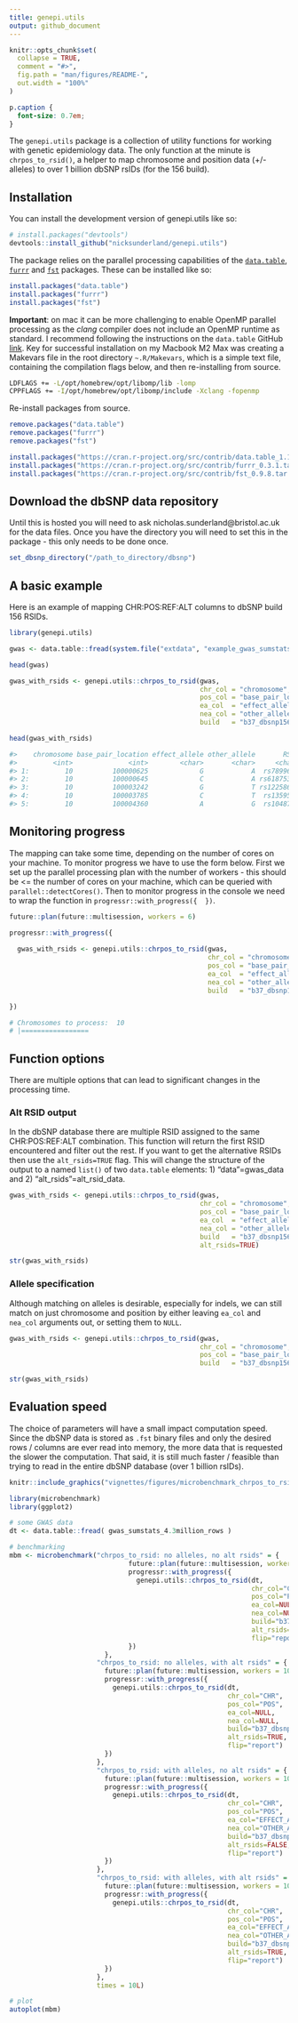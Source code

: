 ```yaml
---
title: genepi.utils
output: github_document
---
```


<!-- README.md is generated from README.Rmd. Please edit that file -->

```r
knitr::opts_chunk$set(
  collapse = TRUE,
  comment = "#>",
  fig.path = "man/figures/README-",
  out.width = "100%"
)
```

```css
p.caption {
  font-size: 0.7em;
}
```

<!-- badges: start -->
<!-- badges: end -->

The `genepi.utils` package is a collection of utility functions for working with genetic epidemiology data. The only function at the minute is `chrpos_to_rsid()`, a helper to map chromosome and position data (+/- alleles) to over 1 billion dbSNP rsIDs (for the 156 build). 

## Installation

You can install the development version of genepi.utils like so:

```r
# install.packages("devtools")
devtools::install_github("nicksunderland/genepi.utils")
```

The package relies on the parallel processing capabilities of the [`data.table`](https://rdatatable.gitlab.io/data.table/), [`furrr`](https://furrr.futureverse.org) and [`fst`](https://www.fstpackage.org) packages. These can be installed like so: 

```r
install.packages("data.table")
install.packages("furrr")
install.packages("fst")
```

**Important**: on mac it can be more challenging to enable OpenMP parallel processing as the *clang* compiler does not include an OpenMP runtime as standard. I recommend following the instructions on the `data.table` GitHub [link](https://github.com/Rdatatable/data.table/wiki/Installation). Key for successful installation on my Macbook M2 Max was creating a Makevars file in the root directory `~.R/Makevars`, which is a simple text file, containing the compilation flags below, and then re-installing from source. 

```bash
LDFLAGS += -L/opt/homebrew/opt/libomp/lib -lomp
CPPFLAGS += -I/opt/homebrew/opt/libomp/include -Xclang -fopenmp
```

Re-install packages from source.
```r
remove.packages("data.table")
remove.packages("furrr")
remove.packages("fst")

install.packages("https://cran.r-project.org/src/contrib/data.table_1.14.8.tar.gz", type="source", repos=NULL)
install.packages("https://cran.r-project.org/src/contrib/furrr_0.3.1.tar.gz", type="source", repos=NULL)
install.packages("https://cran.r-project.org/src/contrib/fst_0.9.8.tar.gz", type="source", repos=NULL)
```


## Download the dbSNP data repository

Until this is hosted you will need to ask nicholas.sunderland@bristol.ac.uk for the data files. Once you have the directory you will need to set this in the package - this only needs to be done once.

```r
set_dbsnp_directory("/path_to_directory/dbsnp")
```

## A basic example

Here is an example of mapping CHR:POS:REF:ALT columns to dbSNP build 156 RSIDs.

```r
library(genepi.utils)

gwas <- data.table::fread(system.file("extdata", "example_gwas_sumstats.tsv", package="genepi.utils"))

head(gwas)
```

```r
gwas_with_rsids <- genepi.utils::chrpos_to_rsid(gwas,
                                                chr_col = "chromosome",
                                                pos_col = "base_pair_location",
                                                ea_col  = "effect_allele",
                                                nea_col = "other_allele",
                                                build   = "b37_dbsnp156")

head(gwas_with_rsids)

#>    chromosome base_pair_location effect_allele other_allele       RSID
#>         <int>              <int>        <char>       <char>     <char>
#> 1:         10          100000625             G            A  rs7899632
#> 2:         10          100000645             C            A rs61875309
#> 3:         10          100003242             G            T rs12258651
#> 4:         10          100003785             C            T  rs1359508
#> 5:         10          100004360             A            G  rs1048754
```

## Monitoring progress

The mapping can take some time, depending on the number of cores on your machine. To monitor progress we have to use the form below. First we set up the parallel processing plan with the number of workers - this should be <= the number of cores on your machine, which can be queried with `parallel::detectCores()`. Then to monitor progress in the console we need to wrap the function in `progressr::with_progress({  })`.

```r
future::plan(future::multisession, workers = 6)

progressr::with_progress({
  
  gwas_with_rsids <- genepi.utils::chrpos_to_rsid(gwas,
                                                  chr_col = "chromosome",
                                                  pos_col = "base_pair_location",
                                                  ea_col  = "effect_allele",
                                                  nea_col = "other_allele",
                                                  build   = "b37_dbsnp156")

})

# Chromosomes to process:  10
# |=================                                                                    |  12%
```

## Function options

There are multiple options that can lead to significant changes in the processing time.

### Alt RSID output

In the dbSNP database there are multiple RSID assigned to the same CHR:POS:REF:ALT combination. This function will return the first RSID encountered and filter out the rest. If you want to get the alternative RSIDs then use the `alt_rsids=TRUE` flag. This will change the structure of the output to a named `list()` of two `data.table` elements: 1) "data"=gwas_data and 2) "alt_rsids"=alt_rsid_data.

```r
gwas_with_rsids <- genepi.utils::chrpos_to_rsid(gwas,
                                                chr_col = "chromosome",
                                                pos_col = "base_pair_location",
                                                ea_col  = "effect_allele",
                                                nea_col = "other_allele",
                                                build   = "b37_dbsnp156", 
                                                alt_rsids=TRUE)

str(gwas_with_rsids)
```

### Allele specification

Although matching on alleles is desirable, especially for indels, we can still match on just chromosome and position by either leaving `ea_col` and `nea_col` arguments out, or setting them to `NULL`.

```r
gwas_with_rsids <- genepi.utils::chrpos_to_rsid(gwas,
                                                chr_col = "chromosome",
                                                pos_col = "base_pair_location",
                                                build   = "b37_dbsnp156")

str(gwas_with_rsids)
```

## Evaluation speed

The choice of parameters will have a small impact computation speed. Since the dbSNP data is stored as `.fst` binary files and only the desired rows / columns are ever read into memory, the more data that is requested the slower the computation. That said, it is still much faster / feasible than trying to read in the entire dbSNP database (over 1 billion rsIDs).

```r
knitr::include_graphics("vignettes/figures/microbenchmark_chrpos_to_rsid.png")
```

```r
library(microbenchmark)
library(ggplot2)

# some GWAS data
dt <- data.table::fread( gwas_sumstats_4.3million_rows )

# benchmarking
mbm <- microbenchmark("chrpos_to_rsid: no alleles, no alt rsids" = {
                              future::plan(future::multisession, workers = 10)
                              progressr::with_progress({
                                genepi.utils::chrpos_to_rsid(dt,
                                                             chr_col="CHR",
                                                             pos_col="POS",
                                                             ea_col=NULL,
                                                             nea_col=NULL,
                                                             build="b37_dbsnp156",
                                                             alt_rsids=FALSE,
                                                             flip="report")
                              })
                        },
                      "chrpos_to_rsid: no alleles, with alt rsids" = {
                        future::plan(future::multisession, workers = 10)
                        progressr::with_progress({
                          genepi.utils::chrpos_to_rsid(dt,
                                                       chr_col="CHR",
                                                       pos_col="POS",
                                                       ea_col=NULL,
                                                       nea_col=NULL,
                                                       build="b37_dbsnp156",
                                                       alt_rsids=TRUE,
                                                       flip="report")
                        })
                      },
                      "chrpos_to_rsid: with alleles, no alt rsids" = {
                        future::plan(future::multisession, workers = 10)
                        progressr::with_progress({
                          genepi.utils::chrpos_to_rsid(dt,
                                                       chr_col="CHR",
                                                       pos_col="POS",
                                                       ea_col="EFFECT_ALLELE",
                                                       nea_col="OTHER_ALLELE",
                                                       build="b37_dbsnp156",
                                                       alt_rsids=FALSE,
                                                       flip="report")
                        })
                      },
                      "chrpos_to_rsid: with alleles, with alt rsids" = {
                        future::plan(future::multisession, workers = 10)
                        progressr::with_progress({
                          genepi.utils::chrpos_to_rsid(dt,
                                                       chr_col="CHR",
                                                       pos_col="POS",
                                                       ea_col="EFFECT_ALLELE",
                                                       nea_col="OTHER_ALLELE",
                                                       build="b37_dbsnp156",
                                                       alt_rsids=TRUE,
                                                       flip="report")
                        })
                      },
                      times = 10L)

# plot
autoplot(mbm)
```

